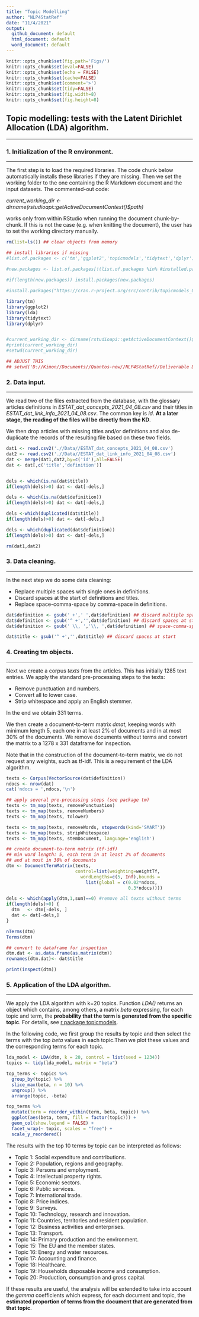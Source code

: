 ```yaml
---
title: "Topic Modelling"
author: "NLP4StatRef"
date: "11/4/2021"
output:
  github_document: default
  html_document: default
  word_document: default
---
```


```r

knitr::opts_chunk$set(fig.path='Figs/')
knitr::opts_chunk$set(eval=FALSE)
knitr::opts_chunk$set(echo = FALSE)
knitr::opts_chunk$set(cache=FALSE)
knitr::opts_chunk$set(comment='>')
knitr::opts_chunk$set(tidy=FALSE)
knitr::opts_chunk$set(fig.width=8)
knitr::opts_chunk$set(fig.height=8)
```

## Topic modelling: tests with the  Latent Dirichlet Allocation (LDA) algorithm.
***

### 1. Initialization of the R environment.
***
The first step is to load the required libraries. The code chunk below automatically installs these libraries if they are missing. Then we set the working folder to the one containing the R Markdown document and the input datasets. The commented-out code: 

_current_working_dir <- dirname(rstudioapi::getActiveDocumentContext()$path)_ 

works only from within RStudio when running the document chunk-by-chunk. If this is not the case (e.g. when knitting the document), the user has to set the working directory manually.

```r

rm(list=ls()) ## clear objects from memory

## install libraries if missing
#list.of.packages <- c('tm','ggplot2','topicmodels','tidytext','dplyr')
                      
#new.packages <- list.of.packages[!(list.of.packages %in% #installed.packages()[,"Package"])]

#if(length(new.packages)) install.packages(new.packages)

#install.packages("https://cran.r-project.org/src/contrib/topicmodels_0.2-12.tar.gz"#, repo=NULL, type="source")

library(tm)
library(ggplot2)
library(lda)
library(tidytext)
library(dplyr)


#current_working_dir <- dirname(rstudioapi::getActiveDocumentContext()$path)
#print(current_working_dir)
#setwd(current_working_dir)

## ADJUST THIS 
## setwd('D://Kimon//Documents//Quantos-new//NLP4StatRef//Deliverable D2.2')

```

### 2. Data input.
***

We read two of the files extracted from the database, with the glossary articles definitions in _ESTAT_dat_concepts_2021_04_08.csv_ and their titles in _ESTAT_dat_link_info_2021_04_08.csv_. The common key is _id_. **At a later stage, the reading of the files will be directly from the KD**. 

We then drop articles with missing titles and/or definitions and also de-duplicate the records of the resulting file based on these two fields.


```r


dat1 <- read.csv2('.//Data//ESTAT_dat_concepts_2021_04_08.csv')
dat2 <- read.csv2('.//Data//ESTAT_dat_link_info_2021_04_08.csv')
dat <- merge(dat1,dat2,by=c('id'),all=FALSE)
dat <- dat[,c('title','definition')]


dels <- which(is.na(dat$title))
if(length(dels)>0) dat <- dat[-dels,]

dels <- which(is.na(dat$definition))
if(length(dels)>0) dat <- dat[-dels,]

dels <-which(duplicated(dat$title))
if(length(dels)>0) dat <- dat[-dels,]

dels <- which(duplicated(dat$definition))
if(length(dels)>0) dat <- dat[-dels,]

rm(dat1,dat2)
```

### 3. Data cleaning.
***

In the next step we do some data cleaning: 

* Replace multiple spaces with single ones in definitions.
* Discard spaces at the start of definitions and titles. 
* Replace space-comma-space by comma-space in definitions.

```r

dat$definition <- gsub(' +',' ',dat$definition) ## discard multiple spaces
dat$definition <- gsub('^ +','',dat$definition) ## discard spaces at start
dat$definition <- gsub(' \\, ','\\, ',dat$definition) ## space-comma-space -> comma-space

dat$title <- gsub('^ +','',dat$title) ## discard spaces at start

```

### 4. Creating tm objects.
***

Next we create a corpus _texts_ from the articles. This has initially 1285 text entries. We apply the standard pre-processing steps to the texts:

* Remove punctuation and numbers. 
* Convert all to lower case.
* Strip whitespace and apply an English stemmer.

In the end we obtain 331 terms. 

We then create a document-to-term matrix _dmat_, keeping words with minimum length 5, each one in at least 2% of documents and in at most 30% of the documents. We remove documents without terms and convert the matrix to a 1278 x 331 dataframe for inspection. 

Note that in the construction of the document-to-term matrix, we do not request any weights, such as tf-idf. This is a requirement of the LDA algorithm.



```r

texts <- Corpus(VectorSource(dat$definition))
ndocs <- nrow(dat)
cat('ndocs = ',ndocs,'\n')

## apply several pre-processing steps (see package tm)
texts <- tm_map(texts, removePunctuation) 
texts <- tm_map(texts, removeNumbers) 
texts <- tm_map(texts, tolower)

texts <- tm_map(texts, removeWords, stopwords(kind='SMART')) 
texts <- tm_map(texts, stripWhitespace) 
texts <- tm_map(texts, stemDocument, language='english')

## create document-to-term matrix (tf-idf)
## min word length: 5, each term in at least 2% of documents 
## and at most in 30% of documents
dtm <- DocumentTermMatrix(texts,
                          control=list(weighting=weightTf, 
                            wordLengths=c(5, Inf),bounds = 
                              list(global = c(0.02*ndocs,
                                              0.3*ndocs))))

dels <- which(apply(dtm,1,sum)==0) #remove all texts without terms 
if(length(dels)>0) {
  dtm   <- dtm[-dels, ]           
  dat <- dat[-dels,]
}

nTerms(dtm)
Terms(dtm)

## convert to dataframe for inspection
dtm.dat <- as.data.frame(as.matrix(dtm))
rownames(dtm.dat)<- dat$title

print(inspect(dtm))
```

### 5. Application of the LDA algorithm.
***

We apply the LDA algorithm with k=20 topics. Function _LDA()_ returns an object which contains, among others, a matrix _beta_ expressing, for each topic and term, the **probability that the term is generated from the specific topic**. For details, see [r package topicmodels](https://cran.r-project.org/web/packages/topicmodels/topicmodels.pdf). 

In the following code, we first group the results by topic and then select the terms with the top _beta_ values in each topic.Then we plot these values and the corresponding terms for each topic.

```r

lda_model <- LDA(dtm, k = 20, control = list(seed = 1234))
topics <- tidy(lda_model, matrix = "beta")

top_terms <- topics %>%
  group_by(topic) %>%
  slice_max(beta, n = 10) %>% 
  ungroup() %>%
  arrange(topic, -beta)

top_terms %>%
  mutate(term = reorder_within(term, beta, topic)) %>%
  ggplot(aes(beta, term, fill = factor(topic))) +
  geom_col(show.legend = FALSE) +
  facet_wrap(~ topic, scales = "free") +
  scale_y_reordered()

```

The results with the top 10 terms by topic can be interpreted as follows: 

* Topic 1: Social expenditure and contributions.
* Topic 2: Population, regions and geography. 
* Topic 3: Persons and employment.
* Topic 4: Intellectual property rights. 
* Topic 5: Economic sectors.
* Topic 6: Public services.
* Topic 7: International trade.
* Topic 8: Price indices. 
* Topic 9: Surveys.
* Topic 10: Technology, research and innovation.
* Topic 11: Countries, territories and resident population.
* Topic 12: Business activities and enterprises.
* Topic 13: Transport. 
* Topic 14: Primary production and the environment.
* Topic 15: The EU and the member states.
* Topic 16: Energy and water resources.
* Topic 17: Accounting and finance.
* Topic 18: Healthcare.
* Topic 19: Households disposable income and consumption.
* Topic 20: Production, consumption and gross capital.

If these results are useful, the analysis will be extended to take into account the _gamma_ coefficients which express, for each document and topic, the **estimated proportion of terms from the document that are generated from that topic**.

